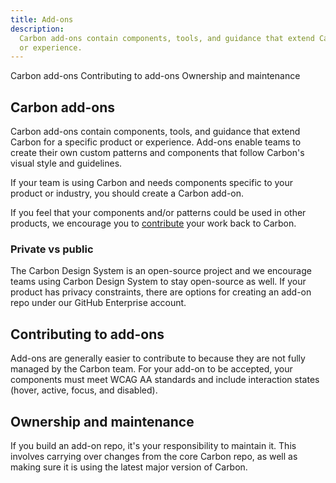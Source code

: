 ```yaml
---
title: Add-ons
description:
  Carbon add-ons contain components, tools, and guidance that extend Carbon for a specific product
  or experience.
---
```


<AnchorLinks>

<AnchorLink>Carbon add-ons</AnchorLink>
<AnchorLink>Contributing to add-ons</AnchorLink>
<AnchorLink>Ownership and maintenance</AnchorLink>

</AnchorLinks>

## Carbon add-ons

Carbon add-ons contain components, tools, and guidance that extend Carbon for a specific product or
experience. Add-ons enable teams to create their own custom patterns and components that follow
Carbon's visual style and guidelines.

If your team is using Carbon and needs components specific to your product or industry, you should
create a Carbon add-on.

If you feel that your components and/or patterns could be used in other products, we encourage you
to [contribute](/contribute/overview) your work back to Carbon.

### Private vs public

The Carbon Design System is an open-source project and we encourage teams using Carbon Design System
to stay open-source as well. If your product has privacy constraints, there are options for creating
an add-on repo under our GitHub Enterprise account.

## Contributing to add-ons

Add-ons are generally easier to contribute to because they are not fully managed by the Carbon team.
For your add-on to be accepted, your components must meet WCAG AA standards and include interaction
states (hover, active, focus, and disabled).

## Ownership and maintenance

If you build an add-on repo, it's your responsibility to maintain it. This involves carrying over
changes from the core Carbon repo, as well as making sure it is using the latest major version of
Carbon.
